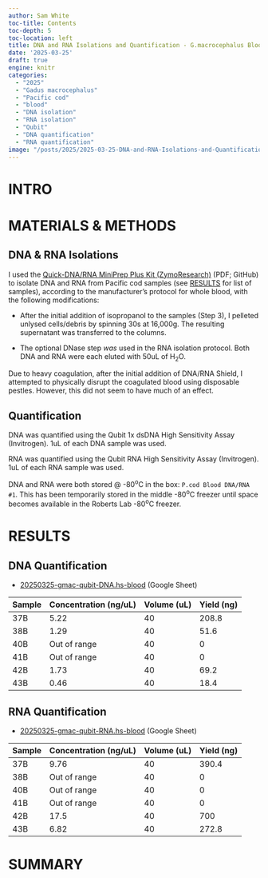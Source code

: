 ```yaml
---
author: Sam White
toc-title: Contents
toc-depth: 5
toc-location: left
title: DNA and RNA Isolations and Quantification - G.macrocephalus Blood Using Zymo Quick-RNA RNA MiniPrep Plus Kit
date: '2025-03-25'
draft: true
engine: knitr
categories: 
  - "2025"
  - "Gadus macrocephalus"
  - "Pacific cod"
  - "blood"
  - "DNA isolation"
  - "RNA isolation"
  - "Qubit"
  - "DNA quantification"
  - "RNA quantification"
image: "/posts/2025/2025-03-25-DNA-and-RNA-Isolations-and-Quantification---G.macrocephalus-Blood-Using-Zymo-Quick-RNA-RNA-MiniPrep-Plus-Kit/20250325-gmac-qubit.jpg"
---
```

# INTRO

# MATERIALS & METHODS

## DNA & RNA Isolations

I used the [Quick-DNA/RNA MiniPrep Plus Kit (ZymoResearch)](https://github.com/RobertsLab/resources/blob/master/protocols/Commercial_Protocols/ZymoResearch_quick-dna-rna-_miniprep_plus_kit-d7003-20250325.pdf) (PDF; GitHub) to isolate DNA and RNA from Pacific cod samples (see [RESULTS](#results) for list of samples), according to the manufacturer's protocol for whole blood, with the following modifications:

- After the initial addition of isopropanol to the samples (Step 3), I pelleted unlysed cells/debris by spinning 30s at 16,000g. The resulting supernatant was transferred to the columns.


- The optional DNase step _was_ used in the RNA isolation protocol. Both DNA and RNA were each eluted with 50uL of H<sub>2</sub>O.

::: {.callout-note}
Due to heavy coagulation, after the initial addition of DNA/RNA Shield, I attempted to physically disrupt the coagulated blood using disposable pestles. However, this did not seem to have much of an effect.
:::

## Quantification

DNA was quantified using the Qubit 1x dsDNA High Sensitivity Assay (Invitrogen). 1uL of each DNA sample was used.


RNA was quantified using the Qubit RNA High Sensitivity Assay (Invitrogen). 1uL of each RNA sample was used.

DNA and RNA were both stored @ -80<sup>o</sup>C in the box: `P.cod Blood DNA/RNA #1`. This has been temporarily stored in the middle -80<sup>o</sup>C freezer until space becomes available in the Roberts Lab -80<sup>o</sup>C freezer.

# RESULTS

## DNA Quantification

- [20250325-gmac-qubit-DNA.hs-blood](https://docs.google.com/spreadsheets/d/19MKfZR9tjgqctJbRWX0Y8jgpuKxs1o7wOpYM2iEbNEw/edit?usp=sharing) (Google Sheet)


| Sample | Concentration (ng/uL) | Volume (uL) | Yield (ng) |
|--------|-----------------------|-------------|------------|
| 37B    | 5.22                  | 40          | 208.8      |
| 38B    | 1.29                  | 40          | 51.6       |
| 40B    | Out of range          | 40          | 0          |
| 41B    | Out of range          | 40          | 0          |
| 42B    | 1.73                  | 40          | 69.2       |
| 43B    | 0.46                  | 40          | 18.4       |

## RNA Quantification

- [20250325-gmac-qubit-RNA.hs-blood](https://docs.google.com/spreadsheets/d/1XbW2-9NBps-dBsK2vtOgF28CONR8XJ4gHkVqWZd8dF0/edit?usp=sharing) (Google Sheet)


| Sample | Concentration (ng/uL) | Volume (uL) | Yield (ng) |
|--------|-----------------------|-------------|------------|
| 37B    | 9.76                  | 40          | 390.4      |
| 38B    | Out of range          | 40          | 0          |
| 40B    | Out of range          | 40          | 0          |
| 41B    | Out of range          | 40          | 0          |
| 42B    | 17.5                  | 40          | 700        |
| 43B    | 6.82                  | 40          | 272.8      |

# SUMMARY